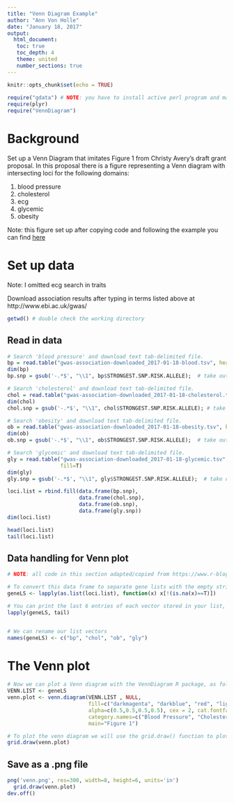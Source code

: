 ```yaml
---
title: "Venn Diagram Example"
author: "Ann Von Holle"
date: "January 18, 2017"
output:
  html_document:
   toc: true
   toc_depth: 4 
   theme: united
   number_sections: true
---
```


```r
knitr::opts_chunk$set(echo = TRUE)
   
require("gdata") # NOTE: you have to install active perl program and make sure it is in the PATH for Microsoft Windows computers.
require(plyr)
require("VennDiagram")

```

# Background

Set up a Venn Diagram that imitates Figure 1 from Christy Avery's draft grant proposal. In this proposal there is a figure representing a Venn diagram with intersecting loci for the following domains:

1. blood pressure
2. cholesterol
3. ecg
4. glycemic
5. obesity

Note: this figure set up after copying code and following the example you can find [here](https://www.r-bloggers.com/working-with-venn-diagrams/)

# Set up data

Note: I omitted ecg search in traits


Download association results after typing in terms listed above at http://www.ebi.ac.uk/gwas/

```r
getwd() # double check the working directory
```

## Read in data
```r
# Search 'blood pressure' and download text tab-delimited file.
bp = read.table("gwas-association-downloaded_2017-01-18-blood.tsv", header=T, sep="\t")
dim(bp)
bp.snp = gsub('-.*$', "\\1", bp$STRONGEST.SNP.RISK.ALLELE);  # take out allele value at end

# Search 'cholesterol' and download text tab-delimited file.
chol = read.table("gwas-association-downloaded_2017-01-18-cholesterol.tsv", header=T, sep="\t")
dim(chol)
chol.snp = gsub('-.*$', "\\1", chol$STRONGEST.SNP.RISK.ALLELE); # take out allele value at end

# Search 'obesity' and download text tab-delimited file.
ob = read.table("gwas-association-downloaded_2017-01-18-obesity.tsv", header=T, sep="\t")
dim(ob)
ob.snp = gsub('-.*$', "\\1", ob$STRONGEST.SNP.RISK.ALLELE);  # take out allele value at end

# Search 'glycemic' and download text tab-delimited file.
gly = read.table("gwas-association-downloaded_2017-01-18-glycemic.tsv", header=T, sep="\t",
                 fill=T)
dim(gly)
gly.snp = gsub('-.*$', "\\1", gly$STRONGEST.SNP.RISK.ALLELE);  # take out allele value at end

loci.list = rbind.fill(data.frame(bp.snp), 
                       data.frame(chol.snp),
                       data.frame(ob.snp),
                       data.frame(gly.snp))
dim(loci.list)

head(loci.list)
tail(loci.list)

```

## Data handling for Venn plot

```r
# NOTE: all code in this section adapted/copied from https://www.r-bloggers.com/working-with-venn-diagrams/

# To convert this data frame to separate gene lists with the empty strings removed we can use lapply() with our home made  function(x) x[x != ""]
geneLS <- lapply(as.list(loci.list), function(x) x[!(is.na(x)==T)])

# You can print the last 6 entries of each vector stored in your list, as follows:
lapply(geneLS, tail)


# We can rename our list vectors
names(geneLS) <- c("bp", "chol", "ob", "gly")

```

# The Venn plot

```r
# Now we can plot a Venn diagram with the VennDiagram R package, as follows:
VENN.LIST <- geneLS
venn.plot <- venn.diagram(VENN.LIST , NULL, 
                          fill=c("darkmagenta", "darkblue", "red", "lightblue"), 
                          alpha=c(0.5,0.5,0.5,0.5), cex = 2, cat.fontface=4,
                          category.names=c("Blood Pressure", "Cholesterol", "Obesity", "Glycemic"), 
                          main="Figure 1")

# To plot the venn diagram we will use the grid.draw() function to plot the venn diagram
grid.draw(venn.plot)

```


## Save as a .png file

```r

png('venn.png', res=300, width=8, height=6, units='in')
  grid.draw(venn.plot)
dev.off()

```